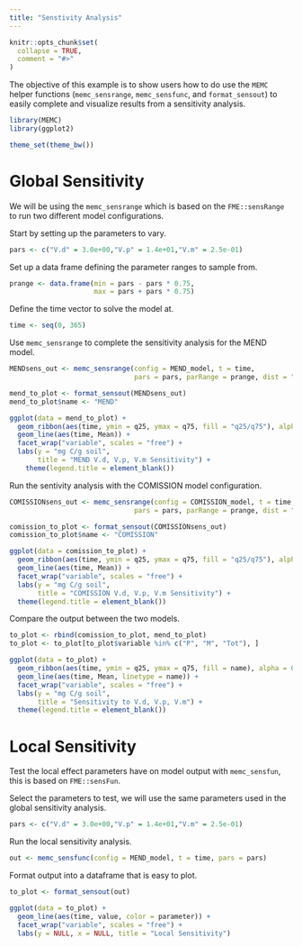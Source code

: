 ```yaml
---
title: "Senstivity Analysis"
---
```


```r
knitr::opts_chunk$set(
  collapse = TRUE,
  comment = "#>"
)
```

The objective of this example is to show users how to do use the `MEMC` helper functions (`memc_sensrange`, `memc_sensfunc`, and `format_sensout`) to easily complete and visualize results from a sensitivity analysis. 


```r
library(MEMC)
library(ggplot2)

theme_set(theme_bw())
```


# Global Sensitivity

We will be using the `memc_sensrange` which is based on the `FME::sensRange` to run two different model configurations. 

Start by setting up the parameters to vary. 
```r
pars <- c("V.d" = 3.0e+00,"V.p" = 1.4e+01,"V.m" = 2.5e-01)
```

Set up a data frame defining the parameter ranges to sample from. 
```r
prange <- data.frame(min = pars - pars * 0.75, 
                     max = pars + pars * 0.75)
```

Define the time vector to solve the model at. 
```r
time <- seq(0, 365)
```

Use `memc_sensrange` to complete the sensitivity analysis for the MEND model. 

```r
MENDsens_out <- memc_sensrange(config = MEND_model, t = time, 
                               pars = pars, parRange = prange, dist = "latin", n = 50)
```


```r
mend_to_plot <- format_sensout(MENDsens_out)
mend_to_plot$name <- "MEND"
```

```r
ggplot(data = mend_to_plot) + 
  geom_ribbon(aes(time, ymin = q25, ymax = q75, fill = "q25/q75"), alpha = 0.5) + 
  geom_line(aes(time, Mean)) + 
  facet_wrap("variable", scales = "free") + 
  labs(y = "mg C/g soil", 
       title = "MEND V.d, V.p, V.m Sensitivity") + 
    theme(legend.title = element_blank())
```


Run the sentivity analysis with the COMISSION model configuration. 

```r
COMISSIONsens_out <- memc_sensrange(config = COMISSION_model, t = time, 
                               pars = pars, parRange = prange, dist = "latin", n = 50)
```


```r
comission_to_plot <- format_sensout(COMISSIONsens_out)
comission_to_plot$name <- "COMISSION"
```

```r
ggplot(data = comission_to_plot) + 
  geom_ribbon(aes(time, ymin = q25, ymax = q75, fill = "q25/q75"), alpha = 0.5) + 
  geom_line(aes(time, Mean)) + 
  facet_wrap("variable", scales = "free") + 
  labs(y = "mg C/g soil", 
       title = "COMISSION V.d, V.p, V.m Sensitivity") + 
  theme(legend.title = element_blank())
```


Compare the output between the two models. 

```r
to_plot <- rbind(comission_to_plot, mend_to_plot)
to_plot <- to_plot[to_plot$variable %in% c("P", "M", "Tot"), ]

ggplot(data = to_plot) + 
  geom_ribbon(aes(time, ymin = q25, ymax = q75, fill = name), alpha = 0.4) + 
  geom_line(aes(time, Mean, linetype = name)) + 
  facet_wrap("variable", scales = "free") + 
  labs(y = "mg C/g soil", 
       title = "Sensitivity to V.d, V.p, V.m") + 
  theme(legend.title = element_blank())
```

# Local Sensitivity

Test the local effect parameters have on model output with `memc_sensfun`, this is based on `FME::sensFun`. 

Select the parameters to test, we will use the same parameters used in the global sensitivity analysis. 

```r
pars <- c("V.d" = 3.0e+00,"V.p" = 1.4e+01,"V.m" = 2.5e-01)
```

Run the local sensitivity analysis. 

```r
out <- memc_sensfunc(config = MEND_model, t = time, pars = pars)
```

Format output into a dataframe that is easy to plot. 

```r
to_plot <- format_sensout(out)
```

```r
ggplot(data = to_plot) +
  geom_line(aes(time, value, color = parameter)) +
  facet_wrap("variable", scales = "free") + 
  labs(y = NULL, x = NULL, title = "Local Sensitivity") 
```






